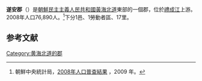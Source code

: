 {{Infobox  Korean settlement
| context = north
| img=DPRK2006_Hwangbuk-Suan.PNG
| hangul =수안군
| hanja ={{linktext|遂|安|郡}}
| rr=Suan-gun
| mr=Suan-gun
|  pop = 76890
| popyear = 2008
|  divs = 1邑、1勞動者區、17里
}}
'''遂安郡'''（{{kor|諺=수안군|漢=遂安郡|羅=Suan gun|f=y}}）是[[朝鮮民主主義人民共和國|朝鮮民主主義人民共和國]][[黃海北道|黃海北道]]東部的一個郡，位於[[禮成江|禮成江]]上游。2008年人口76,890人。<ref>朝鮮中央統計局，[http://unstats.un.org/unsd/demographic/sources/census/2010_PHC/North_Korea/Final%20national%20census%20report.pdf   2008年人口普查結果] {{Wayback|url=http://unstats.un.org/unsd/demographic/sources/census/2010_PHC/North_Korea/Final%20national%20census%20report.pdf |date=20100331091148 }}，2009 年。</ref>下分1邑、1勞動者區、17里。

==参考文献==
<div class="references-small">
<references></references>
</div>

{{黃海北道行政區劃}}

{{DEFAULTSORT:Suan-gun}}
[[Category:黄海北道的郡|Category:黄海北道的郡]]